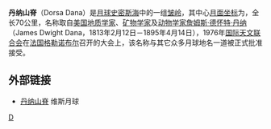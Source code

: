 '''丹纳山脊'''（Dorsa Dana）是[[月球|月球]][[史密斯海|史密斯海]]中的一组[[皱岭|皱岭]]，其中心[[月面坐标|月面坐标]]为{{Lunar coords and quad cat|3.0|N|90.0|E|globe:Moon}}，全长70公里，名称取自[[美国|美国]][[地质学家|地质学家]]、[[矿物学|矿物学家]]及[[动物学|动物学家]][[詹姆斯·德怀特·丹纳|詹姆斯·德怀特·丹纳]]（James Dwight Dana，1813年2月12日－1895年4月14日），1976年[[国际天文联合会|国际天文联合会]]在[[法国|法国]][[格勒诺布尔|格勒诺布尔]]召开的大会上，该名称与其它众多月球地名一道被正式批准接受。

==外部链接==
* [http://the-moon.wikispaces.com/Dorsa+Dana 丹纳山脊]{{Wayback|url=http://the-moon.wikispaces.com/Dorsa+Dana |date=20180531192533 }} 维斯月球

[[Category:月球山脊|D]]


{{moon-stub}}